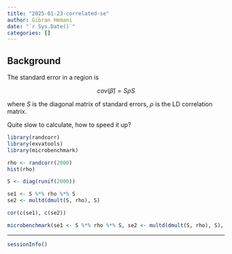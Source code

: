 ```yaml
---
title: "2025-01-23-correlated-se"
author: Gibran Hemani
date: "`r Sys.Date()`"
categories: []
---
```


## Background

The standard error in a region is 

$$
cov(\hat{\beta}) = S \rho S
$$

where $S$ is the diagonal matrix of standard errors, $\rho$ is the LD correlation matrix.

Quite slow to calculate, how to speed it up?


```r
library(randcorr)
library(exvatools)
library(microbenchmark)

rho <- randcorr(2000)
hist(rho)

S <- diag(runif(2000))

se1 <- S %*% rho %*% S
se2 <- multd(dmult(S, rho), S)

cor(c(se1), c(se2))
```


```r
microbenchmark(se1 <- S %*% rho %*% S, se2 <- multd(dmult(S, rho), S), times = 5)
```


---

```r
sessionInfo()
```
